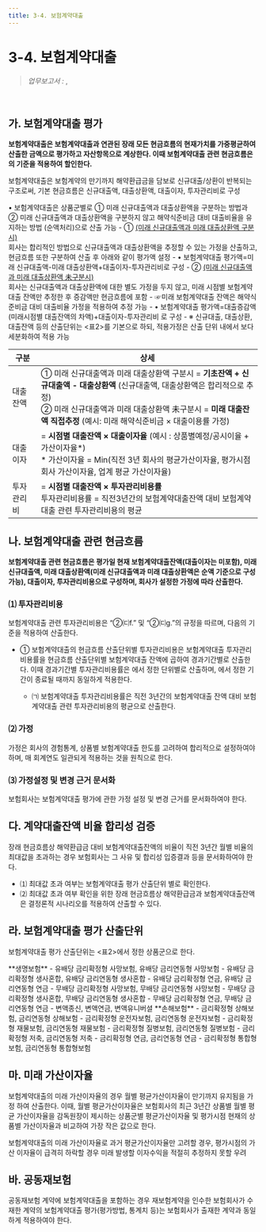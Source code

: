 ```yaml
---
title: 3-4. 보험계약대출
---
```

# 3-4. 보험계약대출

> _업무보고서 :_ <OverlayDemo id ="AI706"/>,  <OverlayDemo id ="AI707"/>
<br/>

## 가. 보험계약대출 평가 

**보험계약대출은 보험계약대출과 연관된 장래 모든 현금흐름의 현재가치를 가중평균하여 산출한 금액으로 평가하고 자산항목으로 계상한다. 이때 보험계약대출 관련 현금흐름은 <OverlayDemo id="250"/>의 기준을 적용하여 할인한다.**



<GCallout severity="info" title="보험계약대출 평가방법">

  보험계약대출은 보험계약의 만기까지 해약환급금을 담보로 신규대출/상환이 반복되는 구조로써, 기본 현금흐름은 신규대출액, 대출상환액, 대출이자, 투자관리비로 구성
    
  • 보험계약대출은 상품군별로 ① 미래 신규대출액과 대출상환액을 구분하는 방법과 ② 미래 신규대출액과 대출상환액을 구분하지 않고 해약식준비금 대비 대출비율을 유지하는 방법 (순액처리)으로 산출 가능
    - ① <u>(미래 신규대출액과 미래 대출상환액 구분시)</u>\
      회사는 합리적인 방법으로 신규대출액과 대출상환액을 추정할 수 있는 가정을 산출하고, 현금흐름 또한 구분하여 산출 후 아래와 같이 평가액 설정
      - • 보험계약대출 평가액=미래 신규대출액-미래 대출상환액+대출이자-투자관리비로 구성
    - ② <u>(미래 신규대출액과 미래 대출상환액 未구분시)</u>\
      회사는 신규대출액과 대출상환액에 대한 별도 가정을 두지 않고, 미래 시점별 보험계약대출 잔액만 추정한 후 증감액만 현금흐름에 포함
      - ☞미래 보험계약대출 잔액은 해약식준비금 대비 대출비율 가정을 적용하여 추정 가능
      - • 보험계약대출 평가액=대출증감액(미래시점별 대출잔액의 차액)+대출이자-투자관리비 로 구성
    - ※ 신규대출, 대출상환, 대출잔액 등의 산출단위는 \<표2>를 기본으로 하되, 적용가정은 산출 단위 내에서 보다 세분화하여 적용 가능

|구분|상세|
|--|--|
|대출잔액|① 미래 신규대출액과 미래 대출상환액 구분시 = **기초잔액 + 신규대출액 - 대출상환액** (신규대출액, 대출상환액은 합리적으로 추정) <br/>② 미래 신규대출액과 미래 대출상환액 未구분시 = **미래 대출잔액 직접추정** (예시: 미래 해약식준비금 × 대출이용률 가정)|
|대출이자| = **시점별 대출잔액 × 대출이자율** (예시 : 상품별예정/공시이율 + 가산이자율*) <br/> * 가산이자율 = Min(직전 3년 회사의 평균가산이자율, 평가시점 회사 가산이자율, 업계 평균 가산이자율)|
|투자관리비| = **시점별 대출잔액 × 투자관리비용률** <br/> 투자관리비용률 = 직전3년간의 보험계약대출잔액 대비 보험계약대출 관련 투자관리비용의 평균|

</GCallout>

## 나. 보험계약대출 관련 현금흐름 

**보험계약대출 관련 현금흐름은 평가일 현재 보험계약대출잔액(대출이자는 미포함), 미래 신규대출액, 미래 대출상환액(미래 신규대출액과 미래 대출상환액은 순액 기준으로 구성 가능), 대출이자, 투자관리비용으로 구성하며, 회사가 설정한 가정에 따라 산출한다.**

### ⑴ 투자관리비용
보험계약대출 관련 투자관리비용은 <OverlayDemo id="232_나5"/>“②㈂f.” 및 “②㈂g.”의 규정을 따르며, 다음의 기준을 적용하여 산출한다.
- ① 보험계약대출의 현금흐름 산출단위별 투자관리비용은 보험계약대출 투자관리비용률을 현금흐름 산출단위별 보험계약대출 잔액에 곱하여 경과기간별로 산출한다. 이때 경과기간별 투자관리비용률은 <OverlayDemo id="232_나1"/>에서 정한 단위별로 산출하며, <OverlayDemo id="232_나4"/>에서 정한 기간이 종료될 때까지 동일하게 적용한다.
  - ㈀ 보험계약대출 투자관리비용률은 직전 3년간의 보험계약대출 잔액 대비 보험계약대출 관련 투자관리비용의 평균으로 산출한다.

### ⑵ 가정
가정은 회사의 경험통계, 상품별 보험계약대출 한도를 고려하여 합리적으로 설정하여야 하며, 매 회계연도 일관되게 적용하는 것을 원칙으로 한다.


### ⑶ 가정설정 및 변경 근거 문서화
보험회사는 보험계약대출 평가에 관한 가정 설정 및 변경 근거를 문서화하여야 한다.

## 다. 계약대출잔액 비율 합리성 검증 

장래 현금흐름상 해약환급금 대비 보험계약대출잔액의 비율이 직전 3년간 월별 비율의 최대값을 초과하는 경우 보험회사는 그 사유 및 합리성 입증결과 등을 문서화하여야 한다.
- ⑴ 최대값 초과 여부는 보험계약대출 평가 산출단위 별로 확인한다.
- ⑵ 최대값 초과 여부 확인을 위한 장래 현금흐름상 해약환급금과 보험계약대출잔액은 결정론적 시나리오를 적용하여 산출할 수 있다.

## 라. 보험계약대출 평가 산출단위 

보험계약대출 평가 산출단위는 \<표2>에서 정한 상품군으로 한다.

<GMath title="<표2> 보험계약대출 평가 산출단위" >

<G2Col>
<GCmt>
**생명보험** 
  - 유배당 금리확정형 사망보험, 유배당 금리연동형 사망보험
  - 유배당 금리확정형 생사혼합, 유배당 금리연동형 생사혼합
  - 유배당 금리확정형 연금, 유배당 금리연동형 연금
  - 무배당 금리확정형 사망보험, 무배당 금리연동형 사망보험
  - 무배당 금리확정형 생사혼합, 무배당 금리연동형 생사혼합
  - 무배당 금리확정형 연금, 무배당 금리연동형 연금
  - 변액종신, 변액연금, 변액유니버셜
</GCmt>
<GCmt>
**손해보험**
  - 금리확정형 상해보험, 금리연동형 상해보험
  - 금리확정형 운전자보험, 금리연동형 운전자보험
  - 금리확정형 재물보험, 금리연동형 재물보험
  - 금리확정형 질병보험, 금리연동형 질병보험
  - 금리확정형 저축, 금리연동형 저축
  - 금리확정형 연금, 금리연동형 연금
  - 금리확정형 통합형보험, 금리연동형 통합형보험
</GCmt>
</G2Col>

</GMath>

## 마. 미래 가산이자율 

보험계약대출의 미래 가산이자율의 경우 월별 평균가산이자율이 만기까지 유지됨을 가정 하여 산출한다. 이때, 월별 평균가산이자율은 보험회사의 최근 3년간 상품별 월별 평균 가산이자율을 감독원장이 제시하는 상품군별 평균가산이자율 및 평가시점 현재의 상품별 가산이자율과 비교하여 가장 작은 값으로 한다.

<Accordion multiple activeIndex={[]}>
<AccordionTab header="보험계약대출의 미래 가산이자율 계산 시 평가시점 현재의 상품별 가산이자율을 비교하는 이유">
    보험계약대출의 미래 가산이자율로 과거 평균가산이자율만 고려할 경우, 평가시점의 가산 이자율이 급격히 하락할 경우 미래 발생할 이자수익을 적절히 추정하지 못할 우려
</AccordionTab>
</Accordion>

## 바. 공동재보험 

공동재보험 계약에 보험계약대출을 포함하는 경우 재보험계약을 인수한 보험회사가 수재한 계약의 보험계약대출 평가(평가방법, 통계치 등)는 보험회사가 출재한 계약과 동일하게 적용하여야 한다.
